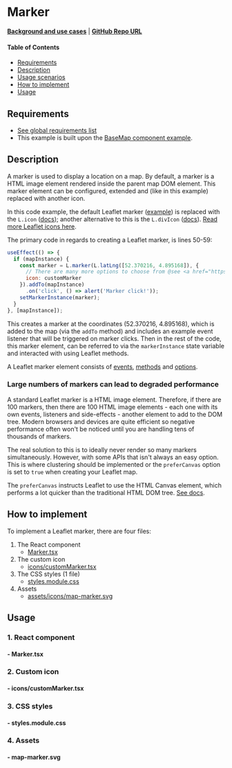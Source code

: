 
<Meta of={MarkerStories} />

# Marker

**[Background and use cases](../?path=/docs/leaflet-layers--docs#marker)** | **<a href="https://github.com/Amsterdam/ee-react-map-demos/tree/main/src/pages/Marker" target="_blank">GitHub Repo URL</a>**

#### Table of Contents

- [Requirements](#requirements)
- [Description](#description)
- [Usage scenarios](#usage-scenarios)
- [How to implement](#how-to-implement)
- [Usage](#usage)

## Requirements

- [See global requirements list](../?path=/docs/global-requirements--docs)
- This example is built upon the [BaseMap component example](../?path=/docs/react-baselayer--docs).

## Description

A marker is used to display a location on a map. By default, a marker is a HTML image element rendered inside the parent map DOM element. This marker element can be configured, extended and (like in this example) replaced with another icon.

In this code example, the default Leaflet marker (<a href="https://leafletjs.com/examples/layers-control/" target="_blank">example</a>) is replaced with the `L.icon` (<a href="https://leafletjs.com/reference.html#icon" target="_blank">docs</a>); another alternative to this is the `L.divIcon` (<a href="https://leafletjs.com/reference.html#divicon" target="_blank">docs</a>). [Read more Leaflet icons here](../?path=/docs/icons--docs).

The primary code in regards to creating a Leaflet marker, is lines 50-59:

```js
useEffect(() => {
  if (mapInstance) {
    const marker = L.marker(L.latLng([52.370216, 4.895168]), {
      // There are many more options to choose from @see <a href="https://leafletjs.com/reference.html#marker" target="_blank">https://leafletjs.com/reference.html#marker</a>
      icon: customMarker
    }).addTo(mapInstance)
      .on('click', () => alert('Marker click!'));
    setMarkerInstance(marker);
  }
}, [mapInstance]);
```

This creates a marker at the coordinates (52.370216, 4.895168), which is added to the map (via the `addTo` method) and includes an example event listener that will be triggered on marker clicks. Then in the rest of the code, this marker element, can be referred to via the `markerInstance` state variable and interacted with using Leaflet methods.

A Leaflet marker element consists of <a href="https://leafletjs.com/reference.html#marker-move" target="_blank">events</a>, <a href="https://leafletjs.com/reference.html#marker-l-marker" target="_blank">methods</a> and <a href="https://leafletjs.com/reference.html#marker-icon" target="_blank">options</a>.

### Large numbers of markers can lead to degraded performance

A standard Leaflet marker is a HTML image element. Therefore, if there are 100 markers, then there are 100 HTML image elements - each one with its own events, listeners and side-effects - another element to add to the DOM tree. Modern browsers and devices are quite efficient so negative performance often won't be noticed until you are handling tens of thousands of markers.

The real solution to this is to ideally never render so many markers simultaneously. However, with some APIs that isn't always an easy option. This is where clustering should be implemented or the `preferCanvas` option is set to `true` when creating your Leaflet map.

The `preferCanvas` instructs Leaflet to use the HTML Canvas element, which performs a lot quicker than the traditional HTML DOM tree. <a href="https://leafletjs.com/reference.html#map-prefercanvas" target="_blank">See docs</a>.

## How to implement

To implement a Leaflet marker, there are four files:

1. The React component
    * [Marker.tsx](#--markertsx)
2. The custom icon
    * [icons/customMarker.tsx](#--iconscustommarkertsx)
3. The CSS styles (1 file)
    * [styles.module.css](#--stylesmodulecss)
4. Assets
    * [assets/icons/map-marker.svg](#--map-markersvg)

## Usage

### 1. React component

#### - Marker.tsx

<Source code={Marker} />

### 2. Custom icon

#### - icons/customMarker.tsx

<Source code={customMarker} />

### 3. CSS styles

#### - styles.module.css

<Source code={styles} />

### 4. Assets

#### - map-marker.svg

<Source code={icon} />
